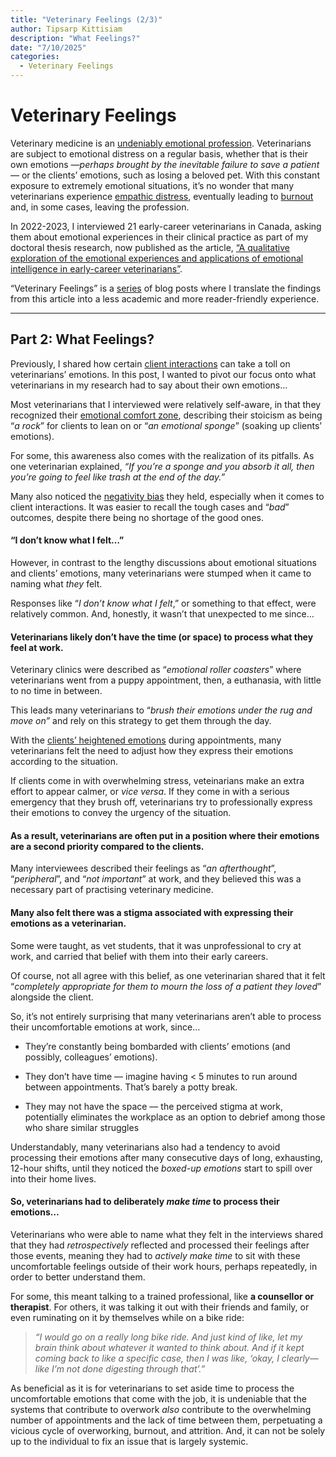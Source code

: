 ```yaml
---
title: "Veterinary Feelings (2/3)"
author: Tipsarp Kittisiam
description: "What Feelings?"
date: "7/10/2025"
categories:
  - Veterinary Feelings
---
```


# Veterinary Feelings

Veterinary medicine is an [undeniably emotional profession](https://doi.org/10.1177/0891241611435099). Veterinarians are subject to emotional distress on a regular basis, whether that is their own emotions —*perhaps brought by the inevitable failure to save a patient—* or the clients’ emotions, such as losing a beloved pet. With this constant exposure to extremely emotional situations, it’s no wonder that many veterinarians experience [empathic distress](https://doi.org/10.1016/B0-08-043076-7/01739-3), eventually leading to [burnout](https://doi.org/10.1080/00480169.2019.1669504) and, in some cases, leaving the profession.

In 2022-2023, I interviewed 21 early-career veterinarians in Canada, asking them about emotional experiences in their clinical practice as part of my doctoral thesis research, now published as the article, ["A qualitative exploration of the emotional experiences and applications of emotional intelligence in early-career veterinarians"](https://doi.org/10.1002/vetr.5599).

"Veterinary Feelings" is a [series](https://minnie-kitt.github.io/vmh-blog/#category=Veterinary%20Feelings) of blog posts where I translate the findings from this article into a less academic and more reader-friendly experience.

------------------------------------------------------------------------

## Part 2: What Feelings?

Previously, I shared how certain [client interactions](/posts/20250704.qmd) can take a toll on veterinarians’ emotions. In this post, I wanted to pivot our focus onto what veterinarians in my research had to say about their own emotions…

Most veterinarians that I interviewed were relatively self-aware, in that they recognized their [emotional comfort zone](https://pmc.ncbi.nlm.nih.gov/articles/PMC6973202/), describing their stoicism as being “*a rock*” for clients to lean on or “*an emotional sponge*” (soaking up clients’ emotions).

For some, this awareness also comes with the realization of its pitfalls. As one veterinarian explained, *"If you’re a sponge and you absorb it all, then you’re going to feel like trash at the end of the day."*

Many also noticed the [negativity bias](https://positivepsychology.com/3-steps-negativity-bias/) they held, especially when it comes to client interactions. It was easier to recall the tough cases and “*bad*” outcomes, despite there being no shortage of the good ones.

#### “I don’t know what I felt…”

However, in contrast to the lengthy discussions about emotional situations and clients’ emotions, many veterinarians were stumped when it came to naming what *they* felt.

Responses like “*I don’t know what I felt*,” or something to that effect, were relatively common. And, honestly, it wasn’t that unexpected to me since…

#### Veterinarians likely don’t have the time (or space) to process what they feel at work.

Veterinary clinics were described as “*emotional roller coasters*” where veterinarians went from a puppy appointment, then, a euthanasia, with little to no time in between.

This leads many veterinarians to “*brush their emotions under the rug and move on”* and rely on this strategy to get them through the day.

With the [clients’ heightened emotions](/posts/20250704.qmd) during appointments, many veterinarians felt the need to adjust how they express their emotions according to the situation. 

If clients come in with overwhelming stress, veteinarians make an extra effort to appear calmer, or *vice versa*. If they come in with a serious emergency that they brush off, veterinarians try to professionally express their emotions to convey the urgency of the situation.

#### As a result, veterinarians are often put in a position where their emotions are a second priority compared to the clients.

Many interviewees described their feelings as “*an afterthought*”, “*peripheral*”, and “*not important*” at work, and they believed this was a necessary part of practising veterinary medicine.

#### Many also felt there was a stigma associated with expressing their emotions as a veterinarian.

Some were taught, as vet students, that it was unprofessional to cry at work, and carried that belief with them into their early careers.

Of course, not all agree with this belief, as one veterinarian shared that it felt “*completely appropriate for them to mourn the loss of a patient they loved*” alongside the client.

So, it’s not entirely surprising that many veterinarians aren’t able to process their uncomfortable emotions at work, since…

-   They’re constantly being bombarded with clients’ emotions (and possibly, colleagues’ emotions).

-   They don’t have time — imagine having \< 5 minutes to run around between appointments. That’s barely a potty break.

-   They may not have the space — the perceived stigma at work, potentially eliminates the workplace as an option to debrief among those who share similar struggles

Understandably, many veterinarians also had a tendency to avoid processing their emotions after many consecutive days of long, exhausting, 12-hour shifts, until they noticed the *boxed-up emotions* start to spill over into their home lives.

#### So, veterinarians had to deliberately *make time* to process their emotions…

Veterinarians who were able to name what they felt in the interviews shared that they had *retrospectively* reflected and processed their feelings after those events, meaning they had to *actively* *make time* to sit with these uncomfortable feelings outside of their work hours, perhaps repeatedly, in order to better understand them.

For some, this meant talking to a trained professional, like **a counsellor or therapist**. For others, it was talking it out with their friends and family, or even ruminating on it by themselves while on a bike ride:

> *"I would go on a really long bike ride. And just kind of like, let my brain think about whatever it wanted to think about. And if it kept coming back to like a specific case, then I was like, ‘okay, I clearly—like I’m not done digesting through that’."*

As beneficial as it is for veterinarians to set aside time to process the uncomfortable emotions that come with the job, it is undeniable that the systems that contribute to overwork *also* contribute to the overwhelming number of appointments and the lack of time between them, perpetuating a vicious cycle of overworking, burnout, and attrition. And, it can not be solely up to the individual to fix an issue that is largely systemic.
